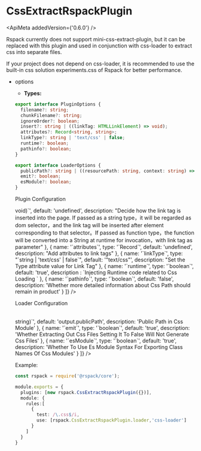 
# CssExtractRspackPlugin

<ApiMeta addedVersion={'0.6.0'} />

Rspack currently does not support mini-css-extract-plugin, but it can be replaced with this plugin and used in conjunction with css-loader to extract css into separate files.

If your project does not depend on css-loader, it is recommended to use the built-in css solution experiments.css of Rspack for better performance.

- options

  - **Types:**

  ```ts
  export interface PluginOptions {
    filename?: string;
    chunkFilename?: string;
    ignoreOrder?: boolean;
    insert?: string | ((linkTag: HTMLLinkElement) => void);
    attributes?: Record<string, string>;
    linkType?: string | 'text/css' | false;
    runtime?: boolean;
    pathinfo?: boolean;
  }

  export interface LoaderOptions {
    publicPath?: string | ((resourcePath: string, context: string) => string);
    emit?: boolean;
    esModule?: boolean;
  }
  ```

  Plugin Configuration

   <Table
     header={[
       {
         name: 'Name',
         key: 'name',
       },
       {
         name: 'Type',
         key: 'type',
       },
       {
         name: 'Default Value',
         key: 'default',
       },
       {
         name: 'Description',
         key: 'description',
       },
     ]}
     body={[
      {
        name: '`filename`',
        type: '`string`',
        default: '"[name].css"',
        description:'The name of the CSS artifact, please refer to output.filename'
      }, 
      {
        name: '`chunkFilename`',
        type: '`string`',
        default: '"[name].css"',
        description:"The name of the asynchronous loading CSS artifact. If not set, it will use filename; please see output.chunkFilename"}, {name:"'ignoreOrder'", type:"'boolean'", default:"false", description:"Whether to issue a warning if there are conflicts in the order of some CSS in different chunks. For example, entryA introduces a.css b.css, entryB introduces b.css a.css, and the order of a.css and b.css cannot be determined"
      },
      {
        name: '`ignoreOrder`',
        type: '`boolean`',
        default: 'false',
        description:
          'If there are conflicts in the order of certain CSS files in different chunks, should a warning be issued? For example, entryA imports a.css and b.css, while entryB imports b.css and a.css. The order of a.css and b.css cannot be determined.',
      },
      {
        name: '`insert`',
        type: '`string | ((linkTag: HTMLLinkElement) => void)`',
        default: 'undefined',
        description: "Decide how the link tag is inserted into the page. If passed as a string type，it will be regarded as dom selector，and the link tag will be inserted after element corresponding to that selector。If passed as function type，the function will be converted into a String at runtime for invocation，with link tag as parameter"
      },
      {
        name: '`attributes`',
        type: '`Record<string, string>`',
        default: 'undefined',
        description: "Add attributes to link tags"
      },
      {
        name: '`linkType`',
        type: "`string | 'text/css' | false`",
        default: '"text/css"',
        description: "Set the Type attribute value for Link Tag"
      },
      {
        name: '`runtime`',
        type: '`boolean`',
        default: 'true',
        description : `Injecting Runtime code related to Css Loading `
      },
      {
        name: '`pathinfo`',
        type: '`boolean`',
        default: 'false',
        description: 'Whether more detailed information about Css Path should remain in product'
      }
    ]}
  />

  Loader Configuration

  <Table
    header={[
      {
        name: 'Name',
        key: 'name',
      },
      {
        name: 'Type',
        key: 'type',
      },
      {
        name: 'Default Value',
        key: 'default',
      },
      {
        name: 'Description',
        key: 'description',
      },
    ]}
    body={[
      {
        name: '`publicPath`',
        type: '`string | ((resourcePath: string, context: string) => string)`',
        default: 'output.publicPath',
        description: 'Public Path in Css Module'
      },
      {
        name: '`emit`',
        type: '`boolean`',
        default: 'true',
        description: 'Whether Extracting Out Css Files Setting It To False Will Not Generate Css Files'
      },
      {
        name: '`esModule`',
        type: '`boolean`',
        default: 'true',
        description: 'Whether To Use Es Module Syntax For Exporting Class Names Of Css Modules'
      }
    ]}
  />

Example:

```ts title="rspack.config.js"
const rspack = require('@rspack/core');

module.exports = {
  plugins: [new rspack.CssExtractRspackPlugin({})],
  module: {
    rules:[
      {
        test: /\.css$/i,
        use: [rspack.CssExtractRspackPlugin.loader,'css-loader']
      }
    ]
  }
}
```
